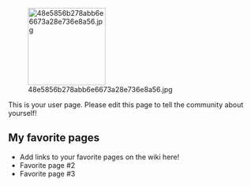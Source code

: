 [[File:48e5856b278abb6e6673a28e736e8a56.jpg|thumb|157px|right]]

This is your user page. Please edit this page to tell the community about yourself!

==My favorite pages==

* Add links to your favorite pages on the wiki here!
* Favorite page #2
* Favorite page #3